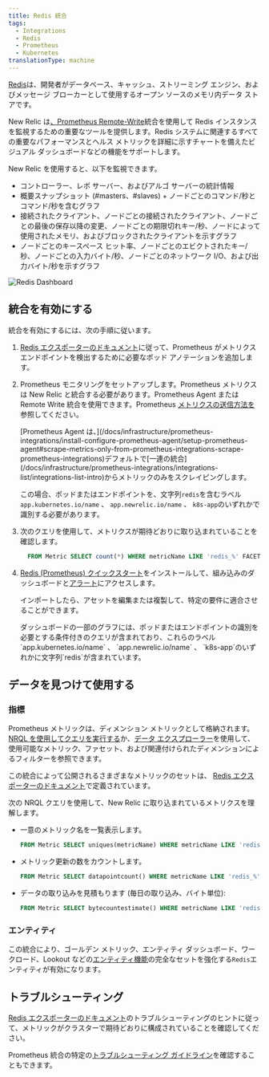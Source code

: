 ```yaml
---
title: Redis 統合
tags:
  - Integrations
  - Redis
  - Prometheus
  - Kubernetes
translationType: machine
---
```



[Redis](https://redis.io/)は、開発者がデータベース、キャッシュ、ストリーミング エンジン、およびメッセージ ブローカーとして使用するオープン ソースのメモリ内データ ストアです。

New Relic は[、Prometheus Remote-Write](/docs/infrastructure/prometheus-integrations/install-configure-remote-write/set-your-prometheus-remote-write-integration/)統合を使用して Redis インスタンスを監視するための重要なツールを提供します。Redis システムに関連するすべての重要なパフォーマンスとヘルス メトリックを詳細に示すチャートを備えたビジュアル ダッシュボードなどの機能をサポートします。

New Relic を使用すると、以下を監視できます。

* コントローラー、レポ サーバー、およびアルゴ サーバーの統計情報
* 概要スナップショット (#masters、#slaves) + ノードごとのコマンド/秒とコマンド/秒を含むグラフ
* 接続されたクライアント、ノードごとの接続されたクライアント、ノードごとの最後の保存以降の変更、ノードごとの期限切れキー/秒、ノードによって使用されたメモリ、およびブロックされたクライアントを示すグラフ
* ノードごとのキースペース ヒット率、ノードごとのエビクトされたキー/秒、ノードごとの入力バイト/秒、ノードごとのネットワーク I/O、および出力バイト/秒を示すグラフ

<img
  title="Redis Dashboard"
  alt="Redis Dashboard"
  src={kubernetesRedisDashboard}
/>

## 統合を有効にする

統合を有効にするには、次の手順に従います。

1. [Redis エクスポーターのドキュメント](https://github.com/prometheus-community/helm-charts/tree/main/charts/prometheus-redis-exporter)に従って、Prometheus がメトリクス エンドポイントを検出するために必要なポッド アノテーションを追加します。

2. Prometheus モニタリングをセットアップします。Prometheus メトリクスは New Relic と統合する必要があります。Prometheus Agent または Remote Write 統合を使用できます。Prometheus [メトリクスの送信方法を](/docs/infrastructure/prometheus-integrations/get-started/send-prometheus-metric-data-new-relic/)参照してください。

   <Callout variant="important">
     [Prometheus Agent は、](/docs/infrastructure/prometheus-integrations/install-configure-prometheus-agent/setup-prometheus-agent#scrape-metrics-only-from-prometheus-integrations-scrape-prometheus-integrations)デフォルトで[一連の統合](/docs/infrastructure/prometheus-integrations/integrations-list/integrations-list-intro)からメトリックのみをスクレイピングします。

     この場合、ポッドまたはエンドポイントを、文字列`redis`を含むラベル`app.kubernetes.io/name` 、 `app.newrelic.io/name` 、 `k8s-app`のいずれかで識別する必要があります。
   </Callout>

3. 次のクエリを使用して、メトリクスが期待どおりに取り込まれていることを確認します。

   ```sql
     FROM Metric SELECT count(*) WHERE metricName LIKE 'redis_%' FACET metricName LIMIT MAX
   ```

4. [Redis (Prometheus) クイックスタート](https://newrelic.com/instant-observability/redis-prometheus)をインストールして、組み込みのダッシュボードと[アラート](/docs/alerts-applied-intelligence/new-relic-alerts/learn-alerts/introduction-alerts/)にアクセスします。

   インポートしたら、アセットを編集または複製して、特定の要件に適合させることができます。

   <Callout variant="important">
     ダッシュボードの一部のグラフには、ポッドまたはエンドポイントの識別を必要とする条件付きのクエリが含まれており、これらのラベル`app.kubernetes.io/name` 、 `app.newrelic.io/name` 、 `k8s-app`のいずれかに文字列`redis`が含まれています。
   </Callout>

## データを見つけて使用する

### 指標

Prometheus メトリックは、ディメンション メトリックとして格納されます。[NRQL を使用してクエリを実行する](/docs/telemetry-data-platform/get-data/apis/query-metric-data-type/)か、[データ エクスプローラー](/docs/query-your-data/explore-query-data/browse-data/introduction-data-explorer/)を使用して、使用可能なメトリック、ファセット、および関連付けられたディメンションによるフィルターを参照できます。

この統合によって公開されるさまざまなメトリックのセットは、 [Redis エクスポーターのドキュメント](https://github.com/oliver006/redis_exporter/blob/master/README.md#whats-exported)で定義されています。

次の NRQL クエリを使用して、New Relic に取り込まれているメトリクスを理解します。

* 一意のメトリック名を一覧表示します。

  ```sql
  FROM Metric SELECT uniques(metricName) WHERE metricName LIKE 'redis_%' LIMIT MAX
  ```

* メトリック更新の数をカウントします。

  ```sql
  FROM Metric SELECT datapointcount() WHERE metricName LIKE 'redis_%' FACET metricName
  ```

* データの取り込みを見積もります (毎日の取り込み、バイト単位):

  ```sql
  FROM Metric SELECT bytecountestimate() WHERE metricName LIKE 'redis_%' SINCE 1 day ago
  ```

### エンティティ

この統合により、ゴールデン メトリック、エンティティ ダッシュボード、ワークロード、Lookout などの[エンティティ機能](/docs/new-relic-solutions/new-relic-one/core-concepts/what-entity-new-relic/)の完全なセットを強化する`Redis`エンティティが有効になります。

## トラブルシューティング

[Redis エクスポーターのドキュメント](https://github.com/oliver006/redis_exporter)のトラブルシューティングのヒントに従って、メトリックがクラスターで期待どおりに構成されていることを確認してください。

Prometheus 統合の特定の[トラブルシューティング ガイドライン](/docs/infrastructure/prometheus-integrations/troubleshooting/no-data-appears-prometheus-integration)を確認することもできます。